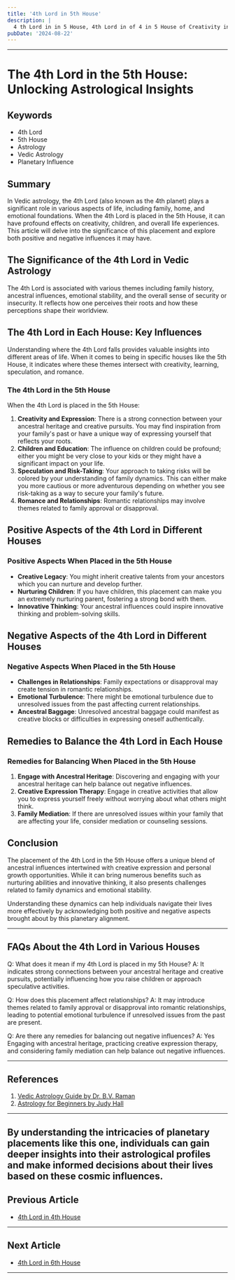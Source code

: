 ```yaml
---
title: '4th Lord in 5th House'
description: |
  4 th Lord in in 5 House, 4th Lord in of 4 in 5 House of Creativity in Vedic astrology
pubDate: '2024-08-22'
---
```


---

# The 4th Lord in the 5th House: Unlocking Astrological Insights

## Keywords
- 4th Lord
- 5th House
- Astrology
- Vedic Astrology
- Planetary Influence

## Summary
In Vedic astrology, the 4th Lord (also known as the 4th planet) plays a significant role in various aspects of life, including family, home, and emotional foundations. When the 4th Lord is placed in the 5th House, it can have profound effects on creativity, children, and overall life experiences. This article will delve into the significance of this placement and explore both positive and negative influences it may have.

## The Significance of the 4th Lord in Vedic Astrology
The 4th Lord is associated with various themes including family history, ancestral influences, emotional stability, and the overall sense of security or insecurity. It reflects how one perceives their roots and how these perceptions shape their worldview.

## The 4th Lord in Each House: Key Influences
Understanding where the 4th Lord falls provides valuable insights into different areas of life. When it comes to being in specific houses like the 5th House, it indicates where these themes intersect with creativity, learning, speculation, and romance.

### The 4th Lord in the 5th House
When the 4th Lord is placed in the 5th House:
1. **Creativity and Expression**: There is a strong connection between your ancestral heritage and creative pursuits. You may find inspiration from your family's past or have a unique way of expressing yourself that reflects your roots.
2. **Children and Education**: The influence on children could be profound; either you might be very close to your kids or they might have a significant impact on your life.
3. **Speculation and Risk-Taking**: Your approach to taking risks will be colored by your understanding of family dynamics. This can either make you more cautious or more adventurous depending on whether you see risk-taking as a way to secure your family's future.
4. **Romance and Relationships**: Romantic relationships may involve themes related to family approval or disapproval.

## Positive Aspects of the 4th Lord in Different Houses
### Positive Aspects When Placed in the 5th House
- **Creative Legacy**: You might inherit creative talents from your ancestors which you can nurture and develop further.
- **Nurturing Children**: If you have children, this placement can make you an extremely nurturing parent, fostering a strong bond with them.
- **Innovative Thinking**: Your ancestral influences could inspire innovative thinking and problem-solving skills.

## Negative Aspects of the 4th Lord in Different Houses
### Negative Aspects When Placed in the 5th House
- **Challenges in Relationships**: Family expectations or disapproval may create tension in romantic relationships.
- **Emotional Turbulence**: There might be emotional turbulence due to unresolved issues from the past affecting current relationships.
- **Ancestral Baggage**: Unresolved ancestral baggage could manifest as creative blocks or difficulties in expressing oneself authentically.

## Remedies to Balance the 4th Lord in Each House
### Remedies for Balancing When Placed in the 5th House
1. **Engage with Ancestral Heritage**: Discovering and engaging with your ancestral heritage can help balance out negative influences.
2. **Creative Expression Therapy**: Engage in creative activities that allow you to express yourself freely without worrying about what others might think.
3. **Family Mediation**: If there are unresolved issues within your family that are affecting your life, consider mediation or counseling sessions.

## Conclusion
The placement of the 4th Lord in the 5th House offers a unique blend of ancestral influences intertwined with creative expression and personal growth opportunities. While it can bring numerous benefits such as nurturing abilities and innovative thinking, it also presents challenges related to family dynamics and emotional stability.

Understanding these dynamics can help individuals navigate their lives more effectively by acknowledging both positive and negative aspects brought about by this planetary alignment.

---

## FAQs About the 4th Lord in Various Houses

Q: What does it mean if my 4th Lord is placed in my 5th House?
A: It indicates strong connections between your ancestral heritage and creative pursuits, potentially influencing how you raise children or approach speculative activities.

Q: How does this placement affect relationships?
A: It may introduce themes related to family approval or disapproval into romantic relationships, leading to potential emotional turbulence if unresolved issues from the past are present.

Q: Are there any remedies for balancing out negative influences?
A: Yes Engaging with ancestral heritage, practicing creative expression therapy, and considering family mediation can help balance out negative influences.

---

## References

1. [Vedic Astrology Guide by Dr. B.V. Raman](https://www.amazon.com/Vedic-Astrology-Guide-Dr-B-V-Raman/dp/8121504419)
2. [Astrology for Beginners by Judy Hall](https://www.amazon.com/Astrology-Beginners-Judy-Hall/dp/1402778854)

---

By understanding the intricacies of planetary placements like this one, individuals can gain deeper insights into their astrological profiles and make informed decisions about their lives based on these cosmic influences.
---

## Previous Article
- [4th Lord in 4th House](/blogs-md/1004_4th_Lord_in_all_Houses/100404_4th_Lord_in_4th_House.md)

---

## Next Article
- [4th Lord in 6th House](/blogs-md/1004_4th_Lord_in_all_Houses/100406_4th_Lord_in_6th_House.md)

---
